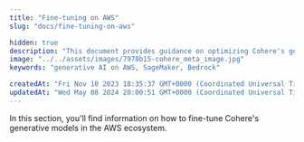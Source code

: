 ```yaml
---
title: "Fine-tuning on AWS"
slug: "docs/fine-tuning-on-aws"

hidden: true
description: "This document provides guidance on optimizing Cohere's generative models within the AWS environment."
image: "../../assets/images/7978b15-cohere_meta_image.jpg"  
keywords: "generative AI on AWS, SageMaker, Bedrock"

createdAt: "Fri Nov 10 2023 18:35:37 GMT+0000 (Coordinated Universal Time)"
updatedAt: "Wed May 08 2024 20:00:51 GMT+0000 (Coordinated Universal Time)"
---
```

In this section, you'll find information on how to fine-tune Cohere's generative models in the AWS ecosystem.
